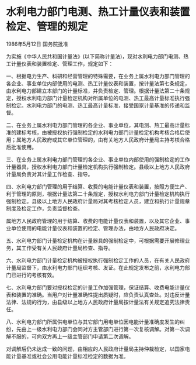 # 水利电力部门电测、热工计量仪表和装置检定、管理的规定

1986年5月12日 国务院批准　

  

为实施《中华人民共和国计量法》(以下简称计量法)，现对水利电力部门电测、热工计量仪表和装置检定、管理工作，规定如下：

一、根据电力生产、科研和经营管理的特殊需要，在业务上属水利电力部门管理的各企业、事业单位内部使用的电测、热工计量仪表和装置，按计量法第七条规定，由水利电力部建立本部门的计量标准，并负责检定、管理。根据计量法第二十条规定，授权水利电力部门计量检定机构对所属单位的电测、热工最高计量标准执行强制检定。水利电力部门的电测、热工最高计量标准，接受国家计量基准的传递和监督。

二、在业务上属水利电力部门管理的各企业、事业单位，其电测、热工最高计量标准的建标考核，由被授权执行强制检定的水利电力部门计量检定机构考核合格后使用；属地方人民政府或其它单位管理的，由有关地方人民政府计量局主持考核合格后批准使用。

三、在业务上属水利电力部门管理的各企业、事业单位内部使用的强制检定的工作计量器具，授权水利电力部门计量检定机构执行强制检定。县级以上地方人民政府计量局负责对其计量工作检查、指导。

四、水利电力部门管理的用于结算、收费的电能计量仪表和装置，按照方便生产、利于管理的原则，根据计量法第二十条规定，授权水利电力部门计量检定机构执行强制检定。县级以上地方人民政府计量局对其考核检定人员，建立和执行计量规章制度及检定工作，负责监督检查。

属地方人民政府管理的用于结算、收费的电能计量仪表和装置，以及其它企业、事业单位使用的电能计量仪表和装置的检定、管理办法，由地方人民政府决定。

五、水利电力部门计量检定机构在计量器具的强制检定中，可根据需要开展修理业务，其工作受有关人民政府计量局检查、指导。

六、水利电力部门计量检定机构被授权执行强制检定工作的人员，在有关人民政府计量局监督下，由水利电力部门组织考核、发证。在此规定发布之前，水利电力部门已进行的考核有效。

七、水利电力部门要对授权检定的计量工作加强管理，保证结算、收费电能计量仪表和装置的准确。当用户对计量准确性提出质疑时，应负责认真查处。对违反计量法律、法规的行为，由县级以上地方人民政府计量局按计量法有关规定追究法律责任。

八、水利电力部门所属供电单位与其它部门用电单位因电能计量准确度发生的纠纷，先由上一级水利电力部门会同对方主管部门进行第一次复核调解。对第一次调解不服的，可向双方再上一级主管部门申请第二次调解。

对调解后仍未达成一致的问题，由相应的人民政府计量局主持仲裁检定，以国家电能计量基准或社会公用电能计量标准检定的数据为准。